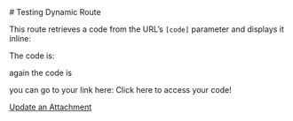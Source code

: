 
<HeroPattern />
# Testing Dynamic Route

This route retrieves a code from the URL’s `[code]` parameter and displays it inline:

The code is:
<Note>
<CodeParam />
</Note>

again the code is


you can go to your link here:
<AccessLink>Click here to access your code!</AccessLink>


[Update an Attachment](.../attachments#update-an-attachment)
